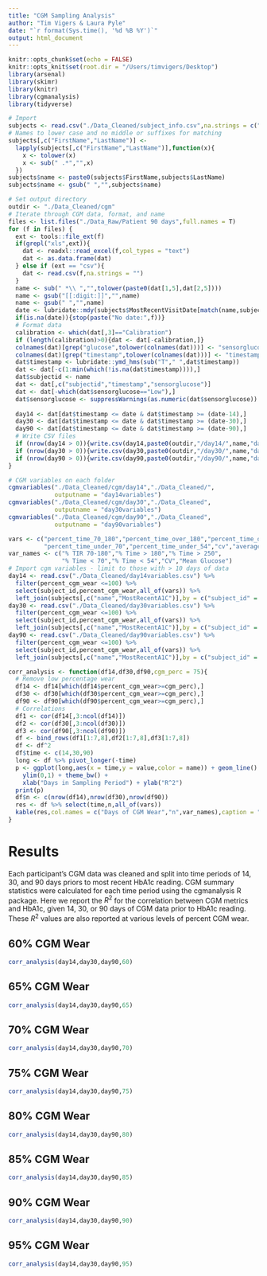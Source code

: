 ```yaml
---
title: "CGM Sampling Analysis"
author: "Tim Vigers & Laura Pyle"
date: "`r format(Sys.time(), '%d %B %Y')`"
output: html_document
---
```


```r
knitr::opts_chunk$set(echo = FALSE)
knitr::opts_knit$set(root.dir = "/Users/timvigers/Desktop")
library(arsenal)
library(skimr)
library(knitr)
library(cgmanalysis)
library(tidyverse)
```

```r
# Import
subjects <- read.csv("./Data_Cleaned/subject_info.csv",na.strings = c("","(-)"))
# Names to lower case and no middle or suffixes for matching
subjects[,c("FirstName","LastName")] <- 
  lapply(subjects[,c("FirstName","LastName")],function(x){
    x <- tolower(x)
    x <- sub(" .*","",x)
  })
subjects$name <- paste0(subjects$FirstName,subjects$LastName)
subjects$name <- gsub(" ","",subjects$name)
```

```r
# Set output directory
outdir <- "./Data_Cleaned/cgm"
# Iterate through CGM data, format, and name
files <- list.files("./Data_Raw/Patient 90 days",full.names = T)
for (f in files) {
  ext <- tools::file_ext(f)
  if(grepl("xls",ext)){
    dat <- readxl::read_excel(f,col_types = "text")
    dat <- as.data.frame(dat)
  } else if (ext == "csv"){
    dat <- read.csv(f,na.strings = "")
  }
  name <- sub(" *\\ ","",tolower(paste0(dat[1,5],dat[2,5])))
  name <- gsub("[[:digit:]]","",name)
  name <- gsub(" ","",name)
  date <- lubridate::mdy(subjects$MostRecentVisitDate[match(name,subjects$name)])
  if(is.na(date)){stop(paste("No date:",f))}
  # Format data
  calibration <- which(dat[,3]=="Calibration")
  if (length(calibration)>0){dat <- dat[-calibration,]}
  colnames(dat)[grep("glucose",tolower(colnames(dat)))] <- "sensorglucose"
  colnames(dat)[grep("timestamp",tolower(colnames(dat)))] <- "timestamp"
  dat$timestamp <- lubridate::ymd_hms(sub("T"," ",dat$timestamp))
  dat <- dat[-c(1:min(which(!is.na(dat$timestamp)))),]
  dat$subjectid <- name
  dat <- dat[,c("subjectid","timestamp","sensorglucose")]
  dat <- dat[-which(dat$sensorglucose=="Low"),]
  dat$sensorglucose <- suppressWarnings(as.numeric(dat$sensorglucose))
  
  day14 <- dat[dat$timestamp <= date & dat$timestamp >= (date-14),]
  day30 <- dat[dat$timestamp <= date & dat$timestamp >= (date-30),]
  day90 <- dat[dat$timestamp <= date & dat$timestamp >= (date-90),]
  # Write CSV files
  if (nrow(day14 > 0)){write.csv(day14,paste0(outdir,"/day14/",name,"day14.csv"),na = "",row.names = F)}
  if (nrow(day30 > 0)){write.csv(day30,paste0(outdir,"/day30/",name,"day30.csv"),na = "",row.names = F)}
  if (nrow(day90 > 0)){write.csv(day90,paste0(outdir,"/day90/",name,"day90.csv"),na = "",row.names = F)}
}
```

```r
# CGM variables on each folder
cgmvariables("./Data_Cleaned/cgm/day14","./Data_Cleaned/",
             outputname = "day14variables")
cgmvariables("./Data_Cleaned/cgm/day30","./Data_Cleaned",
             outputname = "day30variables")
cgmvariables("./Data_Cleaned/cgm/day90","./Data_Cleaned",
             outputname = "day90variables")
```

```r
vars <- c("percent_time_70_180","percent_time_over_180","percent_time_over_250",
          "percent_time_under_70","percent_time_under_54","cv","average_sensor")
var_names <- c("% TIR 70-180","% Time > 180","% Time > 250",
               "% Time < 70","% Time < 54","CV","Mean Glucose")
# Import cgm variables - limit to those with > 10 days of data
day14 <- read.csv("./Data_Cleaned/day14variables.csv") %>%
  filter(percent_cgm_wear <=100) %>% 
  select(subject_id,percent_cgm_wear,all_of(vars)) %>% 
  left_join(subjects[,c("name","MostRecentA1C")],by = c("subject_id" = "name"))
day30 <- read.csv("./Data_Cleaned/day30variables.csv") %>%
  filter(percent_cgm_wear <=100) %>% 
  select(subject_id,percent_cgm_wear,all_of(vars)) %>% 
  left_join(subjects[,c("name","MostRecentA1C")],by = c("subject_id" = "name"))
day90 <- read.csv("./Data_Cleaned/day90variables.csv") %>%
  filter(percent_cgm_wear <=100) %>% 
  select(subject_id,percent_cgm_wear,all_of(vars)) %>% 
  left_join(subjects[,c("name","MostRecentA1C")],by = c("subject_id" = "name"))
```

```r
corr_analysis <- function(df14,df30,df90,cgm_perc = 75){
  # Remove low percentage wear
  df14 <- df14[which(df14$percent_cgm_wear>=cgm_perc),]
  df30 <- df30[which(df30$percent_cgm_wear>=cgm_perc),]
  df90 <- df90[which(df90$percent_cgm_wear>=cgm_perc),]
  # Correlations
  df1 <- cor(df14[,3:ncol(df14)])
  df2 <- cor(df30[,3:ncol(df30)])
  df3 <- cor(df90[,3:ncol(df90)])
  df <- bind_rows(df1[1:7,8],df2[1:7,8],df3[1:7,8])
  df <- df^2
  df$time <- c(14,30,90)
  long <- df %>% pivot_longer(-time)
  p <- ggplot(long,aes(x = time,y = value,color = name)) + geom_line() + geom_point() +
    ylim(0,1) + theme_bw() + 
    xlab("Days in Sampling Period") + ylab("R^2")
  print(p)
  df$n <- c(nrow(df14),nrow(df30),nrow(df90))
  res <- df %>% select(time,n,all_of(vars))
  kable(res,col.names = c("Days of CGM Wear","n",var_names),caption = "R^2 for Correlation with HbA1c",digits = 3)
}
```

# Results

Each participant's CGM data was cleaned and split into time periods of 14, 30, and 90 days priors to most recent HbA1c reading. CGM summary statistics were calculated for each time period using the cgmanalysis R package. Here we report the $R^2$ for the correlation between CGM metrics and HbA1c, given 14, 30, or 90 days of CGM data prior to HbA1c reading. These $R^2$ values are also reported at various levels of percent CGM wear.

## 60% CGM Wear

```r
corr_analysis(day14,day30,day90,60)
```

## 65% CGM Wear

```r
corr_analysis(day14,day30,day90,65)
```

## 70% CGM Wear

```r
corr_analysis(day14,day30,day90,70)
```

## 75% CGM Wear

```r
corr_analysis(day14,day30,day90,75)
```

## 80% CGM Wear

```r
corr_analysis(day14,day30,day90,80)
```

## 85% CGM Wear

```r
corr_analysis(day14,day30,day90,85)
```

## 90% CGM Wear

```r
corr_analysis(day14,day30,day90,90)
```

## 95% CGM Wear

```r
corr_analysis(day14,day30,day90,95)
```

